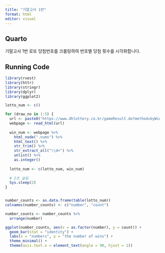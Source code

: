 ```yaml
---
title: "기말고사 1번"
format: html
editor: visual
---
```


## Quarto

기말고사 1번 로또 당첨번호를 크롤링하여 번호별 당첨 횟수를 시각화합니다.

## Running Code

```r
library(rvest)
library(httr)
library(stringr)
library(dplyr)
library(ggplot2)

lotto_num <- c()

for (draw_no in 1:5) {
  url <- paste0("https://www.dhlottery.co.kr/gameResult.do?method=byWin&drwNo=", draw_no)
  webpage <- read_html(url)
  
  win_num <- webpage %>%
    html_node(".nums") %>%
    html_text() %>%
    str_trim() %>%
    str_extract_all("\\d+") %>%
    unlist() %>%
    as.integer()
  
  lotto_num <- c(lotto_num, win_num)
  
  # 2초 슬립
  Sys.sleep(2)
}


number_counts <- as.data.frame(table(lotto_num))
colnames(number_counts) <- c("number", "count")

number_counts <- number_counts %>%
  arrange(number)

ggplot(number_counts, aes(x = as.factor(number), y = count)) +
  geom_bar(stat = "identity") +
  labs(x = "numbers", y = "the number of wins") +
  theme_minimal() +
  theme(axis.text.x = element_text(angle = 90, hjust = 1))
```
